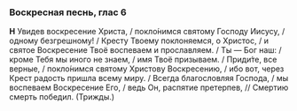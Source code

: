 ### Воскресная песнь, глас 6

**Н** Увидев воскресение Христа, / покло́нимся святому Господу Иисусу, / одному безгрешному! / Кресту Твоему поклоняемся, о Христос, / и святое Воскресение Твоё воспеваем и прославляем. / Ты — Бог наш: / кроме Тебя мы иного не знаем, / имя Твоё призываем. / Приди́те, все верные, / покло́нимся святому Христову Воскресению, / ибо вот, через Крест радость пришла всему миру. / Всегда благословляя Господа, / мы воспеваем Воскресение Его, / ведь Он, распятие претерпев, // Смертию смерть победил. <If condition={props.x3}><R>(Трижды.)</R></If>
